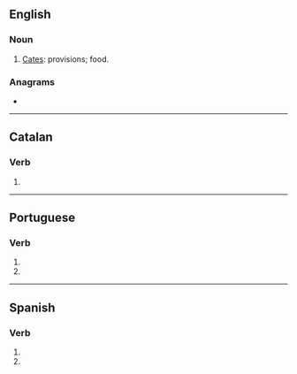 {{also|acatés}}
==English==

===Noun===
{{en-plural noun}}

# {{lb|en|obsolete}} [[cates|Cates]]: provisions; food.

===Anagrams===
* {{anagrams|en|a=aacest|AASECT}}

----

==Catalan==

===Verb===
{{head|ca|verb form}}

# {{ca-verb form of|p=2|n=sg|m=ind|t=pres|acatar}}

----

==Portuguese==

===Verb===
{{head|pt|verb form}}

# {{inflection of|pt|acatar||2|s|pres|subj}}
# {{inflection of|pt|acatar||2|s|negative|impr}}

----

==Spanish==

===Verb===
{{head|es|verb form}}

# {{es-verb form of|ending=ar|mood=imperative|sense=negative|pers=2|formal=no|number=singular|acatar}}
# {{es-verb form of|ending=ar|mood=subjunctive|tense=present|pers=2|formal=no|number=singular|acatar}}